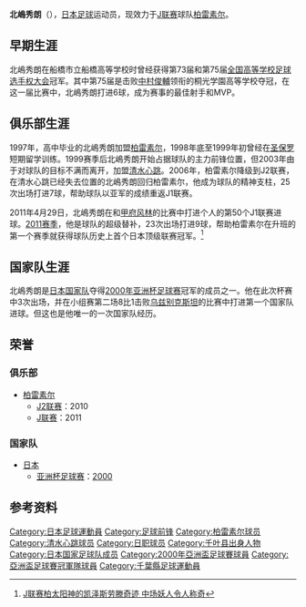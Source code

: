 {{Infobox football biography
| name= 北嶋秀朗
| fullname = Hideaki Kitajima
| image =
| birth_date  = {{birth date and age|1978|5|23|df=yes}}
| birth_place = [[日本|日本]][[千叶县|千叶县]][[習志野市|習志野市]]
| height = {{height|m=1.82}}
| currentclub = [[柏雷素尔|柏雷素尔]]
| clubnumber = 9
| position = [[前锋_(足球)|前锋]]
| youthyears1 = 1994–1996
| youthclubs1 = 船橋市立船橋高等学校
| years1 = 1997–2002 | clubs1 = [[柏雷素尔|柏雷素尔]]
| years2 = 2003–2005 | clubs2 = [[清水心跳|清水心跳]]
| years3 = 2006–     | clubs3 = [[柏雷素尔|柏雷素尔]]
| caps1 = 108 | goals1 = 36
| caps2 = 48  | goals2 = 7
| caps3 = 110  | goals3 = 26
| nationalyears1 = 2000
| nationalteam1 = [[日本国家足球队|日本]]
| nationalcaps1 = 3 | nationalgoals1 = 1
| pcupdate = 2011年12月8日
| ntupdate = 2011年12月8日
}}

{{japanese|japanese=北嶋秀朗|kana=きたじま ひであき|romaji=Kitajima Hideaki}}

'''北嶋秀朗'''（{{bd|1978年|5月23日|||Kitajima, Hideaki}}），[[日本|日本]][[足球|足球]]运动员，现效力于[[J联赛|J联赛]]球队[[柏雷素尔|柏雷素尔]]。

==早期生涯==
北嶋秀朗在船橋市立船橋高等学校时曾经获得第73届和第75届[[全国高等学校足球选手权大会|全国高等学校足球选手权大会]]冠军。其中第75届是击败[[中村俊輔|中村俊輔]]领衔的桐光学園高等学校夺冠，在这一届比赛中，北嶋秀朗打进6球，成为赛事的最佳射手和MVP。

==俱乐部生涯==
1997年，高中毕业的北嶋秀朗加盟[[柏雷素尔|柏雷素尔]]，1998年底至1999年初曾经在[[圣保罗足球会|圣保罗]]短期留学训练。1999赛季后北嶋秀朗开始占据球队的主力前锋位置，但2003年由于对球队的目标不满而离开，加盟[[清水心跳|清水心跳]]。2006年，柏雷素尔降级到J2联赛，在清水心跳已经失去位置的北嶋秀朗回归柏雷素尔，他成为球队的精神支柱，25次出场打进7球，帮助球队以亚军的成绩重返J1联赛。

2011年4月29日，北嶋秀朗在和[[甲府风林|甲府风林]]的比赛中打进个人的第50个J1联赛进球。[[2011年日本职业足球联赛|2011赛季]]，他是球队的超级替补，23次出场打进9球，帮助柏雷素尔在升班的第一个赛季就获得球队历史上首个日本顶级联赛冠军。<ref>[http://sports.sznews.com/content/2011-12/07/content_6288026.htm J联赛柏太阳神的凯泽斯劳滕奇迹 中场妖人令人称奇]{{dead link|date=2017年11月 |bot=InternetArchiveBot |fix-attempted=yes }}</ref>

==国家队生涯==
北嶋秀朗是[[日本国家足球队|日本国家队]]夺得[[2000年亚洲杯足球赛|2000年亚洲杯足球赛]]冠军的成员之一。他在此次杯赛中3次出场，并在小组赛第二场8比1击败[[乌兹别克斯坦国家足球队|乌兹别克斯坦]]的比赛中打进第一个国家队进球。但这也是他唯一的一次国家队经历。

== 荣誉 ==
=== 俱乐部 ===
* [[柏雷素尔|柏雷素尔]]
** [[日本职业足球乙级联赛|J2联赛]]：2010
** [[日本职业足球联赛|J联赛]]：2011

=== 国家队 ===
* [[日本国家足球队|日本]]
** [[亚洲杯足球赛|亚洲杯足球赛]]：[[2000年亚洲杯足球赛|2000]]

== 参考资料 ==
{{reflist}}

{{2000年亞洲盃足球賽日本參賽名單}}


[[Category:日本足球運動員|Category:日本足球運動員]]
[[Category:足球前锋|Category:足球前锋]]
[[Category:柏雷素尔球员|Category:柏雷素尔球员]]
[[Category:清水心跳球员|Category:清水心跳球员]]
[[Category:日职球员|Category:日职球员]]
[[Category:千叶县出身人物|Category:千叶县出身人物]]
[[Category:日本国家足球队成员|Category:日本国家足球队成员]]
[[Category:2000年亞洲盃足球賽球員|Category:2000年亞洲盃足球賽球員]]
[[Category:亞洲盃足球賽冠軍隊球員|Category:亞洲盃足球賽冠軍隊球員]]
[[Category:千葉縣足球運動員|Category:千葉縣足球運動員]]
